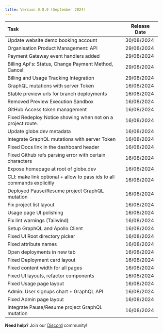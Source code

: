 ```yaml
---
title: Version 0.8.0 (September 2024)
---
```


| Task | Release Date |
| :---- | ----- |
| Update website demo booking account | 30/08/2024 |
| Organisation Product Management: API | 29/08/2024 |
| Payment Gateway event handlers added | 29/08/2024 |
| Billing Api's: Status, Change Payment Method, Cancel | 29/08/2024 |
| Billing and Usage Tracking Integration | 29/08/2024 |
| GraphQL mutations with server Token | 16/08/2024 |
| Stable preview urls for branch deployments | 16/08/2024 |
| Removed Preview Execution Sandbox | 16/08/2024 |
| GitHub Access token management | 16/08/2024 |
| Fixed Redeploy Notice showing when not on a project route. | 16/08/2024 |
| Update globe.dev metadata | 16/08/2024 |
| Integrate GraphQL mutations with server Token | 16/08/2024 |
| Fixed Docs link in the dashboard header | 16/08/2024 |
| Fixed Github refs parsing error with certain characters | 16/08/2024 |
| Expose homepage at root of globe.dev | 16/08/2024 |
| CLI: make link optional \+ allow to pass ids to all commands explicitly | 16/08/2024 |
| Deployed Pause/Resume project GraphQL mutation | 16/08/2024 |
| Fix project list layout | 16/08/2024 |
| Usage page UI polishing | 16/08/2024 |
| Fix lint warnings (Tailwind) | 16/08/2024 |
| Setup GraphQL and Apollo Client | 16/08/2024 |
| Fixed UI Root directory picker | 16/08/2024 |
| Fixed attribute names | 16/08/2024 |
| Open deployments in new tab | 16/08/2024 |
| Fixed Deployment card layout | 16/08/2024 |
| Fixed content width for all pages | 16/08/2024 |
| Fixed UI layouts, refactor components | 16/08/2024 |
| Fixed Usage page layout | 16/08/2024 |
| Admin: User signups chart \+ GraphQL API | 16/08/2024 |
| Fixed Admin page layout | 16/08/2024 |
| Integrate Pause/Resume project GraphQL mutation | 16/08/2024 |


**Need help?** Join our [Discord](https://invertase.link/globe-discord) community! 